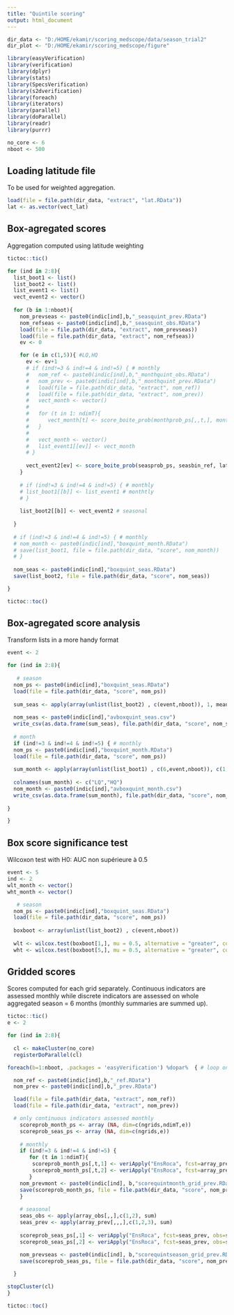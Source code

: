 ```yaml
---
title: "Quintile scoring"
output: html_document
---
```


```r
dir_data <- "D:/HOME/ekamir/scoring_medscope/data/season_trial2" 
dir_plot <- "D:/HOME/ekamir/scoring_medscope/figure"

library(easyVerification)
library(verification)
library(dplyr)
library(stats)
library(SpecsVerification)
library(s2dverification)
library(foreach)
library(iterators)
library(parallel)
library(doParallel)
library(readr)
library(purrr)

no_core <- 6
nboot <- 500

```

## Loading latitude file

To be used for weighted aggregation.

```r
load(file = file.path(dir_data, "extract", "lat.RData"))
lat <- as.vector(vect_lat)

```


## Box-agregated scores

Aggregation computed using latitude weighting

```r
tictoc::tic()

for (ind in 2:8){
  list_boot1 <- list()
  list_boot2 <- list()
  list_event1 <- list()
  vect_event2 <- vector()
  
  for (b in 1:nboot){
    nom_prevseas <- paste0(indic[ind],b,"_seasquint_prev.RData")
    nom_refseas <- paste0(indic[ind],b,"_seasquint_obs.RData")
    load(file = file.path(dir_data, "extract", nom_prevseas))
    load(file = file.path(dir_data, "extract", nom_refseas))
    ev <- 0

    for (e in c(1,5)){ #LQ,HQ
      ev <- ev+1
      # if (ind!=3 & ind!=4 & ind!=5) { # monthly
      #   nom_ref <- paste0(indic[ind],b,"_monthquint_obs.RData")
      #   nom_prev <- paste0(indic[ind],b,"_monthquint_prev.RData")
      #   load(file = file.path(dir_data, "extract", nom_ref))
      #   load(file = file.path(dir_data, "extract", nom_prev))
      #   vect_month <- vector()
      #   
      #   for (t in 1: ndimT){
      #      vect_month[t] <- score_boite_prob(monthprob_ps[,,t,], monthbin_ref[,,t,], lat[,1], nb_bin = 5, e)$AUC
      #   }
      # 
      #   vect_month <- vector()
      #   list_event1[[ev]] <- vect_month
      # }
      
      vect_event2[ev] <- score_boite_prob(seasprob_ps, seasbin_ref, lat[1], nb_bin = 5, e)$AUC # seasonal 
    }
    
    # if (ind!=3 & ind!=4 & ind!=5) { # monthly
    # list_boot1[[b]] <- list_event1 # monthtly 
    # }
    
    list_boot2[[b]] <- vect_event2 # seasonal 
    
  }
 
  # if (ind!=3 & ind!=4 & ind!=5) { # monthly
  # nom_month <- paste0(indic[ind],"boxquint_month.RData")
  # save(list_boot1, file = file.path(dir_data, "score", nom_month))
  # }
  
  nom_seas <- paste0(indic[ind],"boxquint_seas.RData")
  save(list_boot2, file = file.path(dir_data, "score", nom_seas))

}

tictoc::toc()

```
## Box-agregated score analysis

Transform lists in a more handy format

```r
event <- 2

for (ind in 2:8){
  
   # season
  nom_ps <- paste0(indic[ind],"boxquint_seas.RData")
  load(file = file.path(dir_data, "score", nom_ps))
  
  sum_seas <- apply(array(unlist(list_boot2) , c(event,nboot)), 1, mean, na.rm = T)
  
  nom_seas <- paste0(indic[ind],"avboxquint_seas.csv")
  write_csv(as.data.frame(sum_seas), file.path(dir_data, "score", nom_seas))
  
  # month
  if (ind!=3 & ind!=4 & ind!=5) { # monthly
  nom_ps <- paste0(indic[ind],"boxquint_month.RData")
  load(file = file.path(dir_data, "score", nom_ps))
  
  sum_month <- apply(array(unlist(list_boot1) , c(6,event,nboot)), c(1,2), mean, na.rm = T)
  
  colnames(sum_month) <- c("LQ","HQ")
  nom_month <- paste0(indic[ind],"avboxquint_month.csv")
  write_csv(as.data.frame(sum_month), file.path(dir_data, "score", nom_month))
  
}

}

```
## Box score significance test

Wilcoxon test with H0: AUC non supérieure à 0.5

```r
event <- 5
ind <- 2
wlt_month <- vector()
wht_month <- vector()

   # season
  nom_ps <- paste0(indic[ind],"boxquint_seas.RData")
  load(file = file.path(dir_data, "score", nom_ps))
  
  boxboot <- array(unlist(list_boot2) , c(event,nboot))
  
  wlt <- wilcox.test(boxboot[1,], mu = 0.5, alternative = "greater", conf.level = 0.95, na.action = na.omit)$p.value
  wht <- wilcox.test(boxboot[5,], mu = 0.5, alternative = "greater", conf.level = 0.95, na.action = na.omit)$p.value

```
## Gridded scores

Scores computed for each grid separately.
Continuous indicators are assessed monthly while discrete indicators are assessed on whole aggregated season = 6 months (monthly summaries are summed up). 

```r
tictoc::tic()
e <- 2

for (ind in 2:8){
  
  cl <- makeCluster(no_core)
  registerDoParallel(cl)

foreach(b=1:nboot, .packages = 'easyVerification') %dopar%  { # loop on bootstrap samples

  nom_ref <- paste0(indic[ind],b,"_ref.RData")
  nom_prev <- paste0(indic[ind],b,"_prev.RData")

  load(file = file.path(dir_data, "extract", nom_ref))
  load(file = file.path(dir_data, "extract", nom_prev))

  # only continuous indicators assessed monthly
    scoreprob_month_ps <- array (NA, dim=c(ngrids,ndimT,e))
    scoreprob_seas_ps <- array (NA, dim=c(ngrids,e))
    
    # monthly
    if (ind!=3 & ind!=4 & ind!=5) { 
       for (t in 1:ndimT){
        scoreprob_month_ps[,t,1] <- veriApply("EnsRoca", fcst=array_prev[,,,t], obs=array_obs[,,t], prob=1/5, parallel = TRUE)$cat1 
        scoreprob_month_ps[,t,2] <- veriApply("EnsRoca", fcst=array_prev[,,,t], obs=array_obs[,,t], prob=4/5, parallel = TRUE)$cat1 
       }
    nom_prevmont <- paste0(indic[ind], b,"scorequintmonth_grid_prev.RData")
    save(scoreprob_month_ps, file = file.path(dir_data, "score", nom_prevmont))
    }
    
    # seasonal
    seas_obs <- apply(array_obs[,,],c(1,2), sum)
    seas_prev <- apply(array_prev[,,,],c(1,2,3), sum)
    
    scoreprob_seas_ps[,1] <- veriApply("EnsRoca", fcst=seas_prev, obs=seas_obs, prob=1/5, parallel = TRUE)$cat1 
    scoreprob_seas_ps[,2] <- veriApply("EnsRoca", fcst=seas_prev, obs=seas_obs, prob=4/5, parallel = TRUE)$cat1 
   
    nom_prevseas <- paste0(indic[ind], b,"scorequintseason_grid_prev.RData")
    save(scoreprob_seas_ps, file = file.path(dir_data, "score", nom_prevseas))

  }

stopCluster(cl)
}

tictoc::toc()



```
